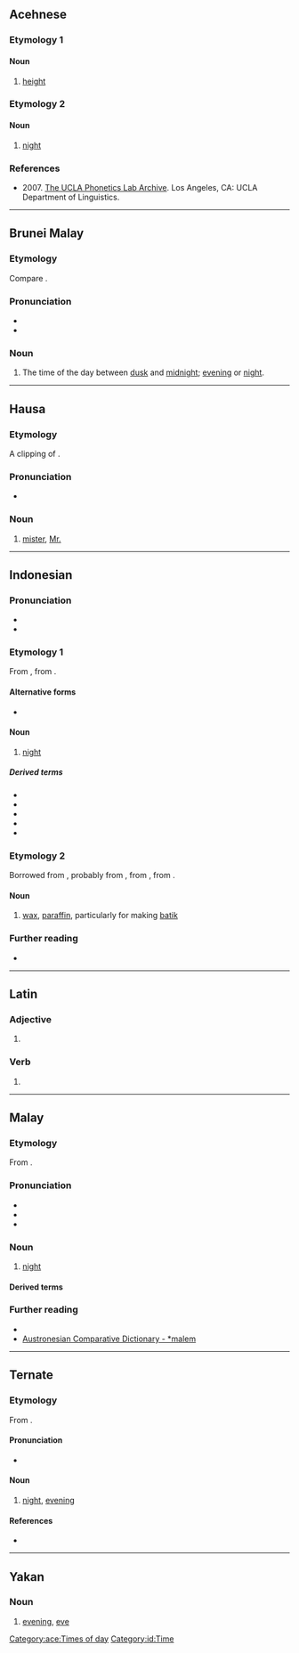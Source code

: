 {{also|Malam|malām|mālam|maļam}}

==Acehnese==

===Etymology 1===

====Noun====
{{head|ace|noun}}

# [[height]]

===Etymology 2===

====Noun====
{{head|ace|noun}}

# [[night]]

===References===
* 2007. [http://archive.phonetics.ucla.edu/ The UCLA Phonetics Lab Archive]. Los Angeles, CA: UCLA Department of Linguistics.

[[Category:ace:Times of day]]

----

==Brunei Malay==

===Etymology===
Compare {{cog|ms|malam}}.

===Pronunciation===
* {{IPA|kxd|/malam/}}
* {{hyph|kxd|ma|lam}}

===Noun===
{{head|kxd|noun}}

# The time of the day between [[dusk]] and [[midnight]]; [[evening]] or [[night]].

----

==Hausa==

===Etymology===
A clipping of {{m|ha|malami}}.

===Pronunciation===
* {{ha-IPA|mālàm}}

===Noun===
{{ha-noun|m|mālàm|mā̀làmai|f=mālàmā}}

# [[mister]], [[Mr.]]

{{C|ha|Titles}}

----

==Indonesian==

===Pronunciation===
* {{IPA|id|/ˈmalam/}}
* {{rhymes|id|am}}

===Etymology 1===
From {{inh|id|ms|malam}}, 
from {{inh|id|ms-cla|malam}}.

====Alternative forms====
* {{l|id|malem}} {{q|nonstandard}}

====Noun====
{{id-noun}}

# [[night]]

=====Derived terms=====
* {{l|id|bermalam}}
* {{l|id|kemalaman}}
* {{l|id|malam-malam}}
* {{l|id|semalaman}}
* {{l|id|semalam}}

===Etymology 2===
Borrowed from {{bor|id|jv|malam|tr={{l|jv|ꦩꦭꦩ꧀|tr=-}}|t=}}, probably from {{der|id|gu|મલમ|t=ointment or paste made of wax}}, from {{der|id|fa|مرهم|tr=marham}}, from {{der|id|ar|مَرْهَم}}.

====Noun====
{{id-noun}}

# [[wax]], [[paraffin]], particularly for making [[batik]]

===Further reading===
* {{R:KBBI Daring}}

[[Category:id:Time]]

----

==Latin==

===Adjective===
{{la-adj-form|malam}}

# {{inflection of|la|malus||acc|f|s}}

===Verb===
{{la-verb-form|mālam}}

# {{inflection of|la|mālō||1|s|futr|actv|ind}}

----

==Malay==

===Etymology===
From {{inh|ms|poz-pro|*maləm|t=night, darkness}}.

===Pronunciation===
* {{IPA|ms|/malam/}}
* {{rhymes|ms|alam|lam|am}}
* {{audio|ms|ms-MY-malam.ogg|Audio (MY)}}

===Noun===
{{ms-noun|j=مالم}}

# [[night]]
#: {{uxi|ms|Selamat '''malam'''|Good'''night'''}}
#: {{ant|ms|siang|hari}}

====Derived terms====
{{der4|ms|semalam}}

===Further reading===
* {{R:PRPM}}
* [https://www.trussel2.com/acd/acd-s_m.htm#11519 Austronesian Comparative Dictionary - *malem]

----

==Ternate==

===Etymology===
From {{der|tft|ms|malam}}.

====Pronunciation====
* {{IPA|tft|[ˈma.lam]}}

====Noun====
{{head|tft|noun}}

# [[night]], [[evening]]

====References====
* {{R:tft:Hayami-Allen:2001}}

----

==Yakan==

===Noun===
{{head|yka|noun}}

# [[evening]], [[eve]]
